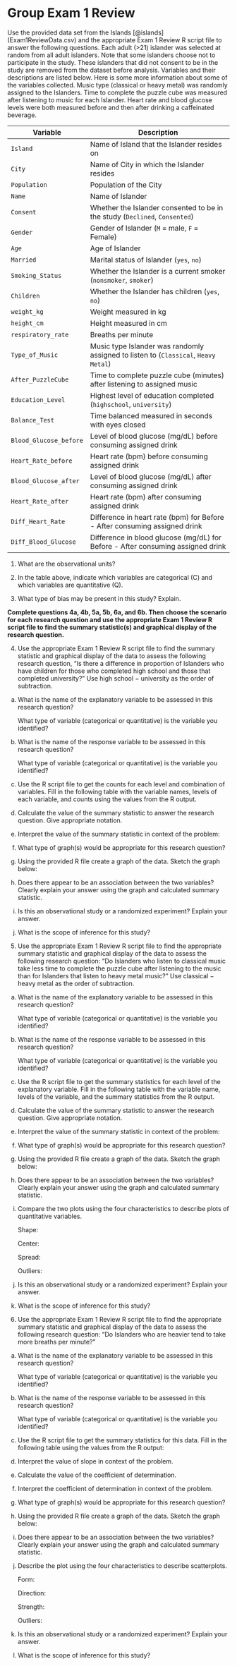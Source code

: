 # Group Exam 1 Review

Use the provided data set from the Islands [@islands] (Exam1ReviewData.csv) and the appropriate Exam 1 Review R script file to answer the following questions. Each adult (>21) islander was selected at random from all adult islanders. Note that some islanders choose not to participate in the study.  These islanders that did not consent to be in the study are removed from the dataset before analysis.  Variables and their descriptions are listed below. Here is some more information about some of the variables collected.  Music type (classical or heavy metal) was randomly assigned to the Islanders. Time to complete the puzzle cube was measured after listening to music for each Islander. Heart rate and blood glucose levels were both measured before and then after drinking a caffeinated beverage.

| **Variable** 	| **Description** |
|----	|-------------	|
| `Island` | Name of Island that the Islander resides on |
| `City` | Name of City in which the Islander resides |
| `Population` | Population of the City |
| `Name` | Name of Islander |
| `Consent` | Whether the Islander consented to be in the study (`Declined`, `Consented`)|
| `Gender` | Gender of Islander (`M` = male, `F` = Female) |
| `Age` | Age of Islander |
| `Married` | Marital status of Islander (`yes`, `no`) |
| `Smoking_Status` | Whether the Islander is a current smoker (`nonsmoker`, `smoker`) |
| `Children` | Whether the Islander has children (`yes`, `no`) |
| `weight_kg` | Weight measured in kg |
| `height_cm` | Height measured in cm |
| `respiratory_rate` | Breaths per minute |
| `Type_of_Music` | Music type Islander was randomly assigned to listen to (`Classical`, `Heavy Metal`)|
| `After_PuzzleCube` | Time to complete puzzle cube (minutes) after listening to assigned music |
| `Education_Level` | Highest level of education completed (`highschool`, `university`)|
| `Balance_Test` | Time balanced measured in seconds with eyes closed |
| `Blood_Glucose_before` | Level of blood glucose (mg/dL) before consuming assigned drink |
| `Heart_Rate_before` | Heart rate (bpm) before consuming assigned drink |
| `Blood_Glucose_after` | Level of blood glucose (mg/dL) after consuming assigned drink |
| `Heart_Rate_after` | Heart rate (bpm) after consuming assigned drink |
| `Diff_Heart_Rate` | Difference in heart rate (bpm) for Before - After consuming assigned drink |
| `Diff_Blood_Glucose` | Difference in blood glucose (mg/dL) for Before - After consuming assigned drink |


1. What are the observational units?

\vspace{0.1in}

2. In the table above, indicate which variables are categorical (C) and which variables are quantitative (Q).

\vspace{0.1in}

3. What type of bias may be present in this study? Explain.

\vspace{0.5in}

\newpage

**Complete questions 4a, 4b, 5a, 5b, 6a, and 6b.  Then choose the  scenario for each research question and use the appropriate Exam 1 Review R script file to find the summary statistic(s) and graphical display of the research question.**

4.  Use the appropriate Exam 1 Review R script file to find the summary statistic and graphical display of the data to assess the following research question, "Is there a difference in proportion of Islanders who have children for those who completed high school and those that completed university?" Use high school $-$ university as the order of subtraction.

a. What is the name of the explanatory variable to be assessed in this research question?
\vspace{0.3in}

    What type of variable (categorical or quantitative) is the variable you identified?
\vspace{0.3in}

b. What is the name of the response variable to be assessed in this research question?
\vspace{0.3in}

    What type of variable (categorical or quantitative) is the variable you identified?
\vspace{0.3in}

c. Use the R script file to get the counts for each level and combination of variables. Fill in the following table with the variable names, levels of each variable, and counts using the values from the R output.

\begingroup
\setlength{\tabcolsep}{14pt}
\renewcommand{\arraystretch}{2}
\begin{center}
\begin{tabular}{|c|p{1in}|p{1in}|p{1in}|}
\hline
 & \multicolumn{2}{|c|}{\textbf{Explanatory Variable}} & \\ 
 & \multicolumn{2}{|c|}{ } & \\ \hline
\textbf{Response variable} & Group 1 & Group 2 & Total \\
 & & & \\ \hline
 Success & & & \\
 & & & \\ \hline
 Failure & & & \\
 & & & \\ \hline
 Total & & & \\
 & & & \\ \hline
\end{tabular}
\end{center}
\endgroup

d. Calculate the value of the summary statistic to answer the research question. Give appropriate notation.

\newpage

e. Interpret the value of the summary statistic in context of the problem:
\vspace{0.5in}


f. What type of graph(s) would be appropriate for this research question?

\vspace{0.2in}

g. Using the provided R file create a graph of the data. Sketch the graph below:

\vspace{2in}

h. Does there appear to be an association between the two variables? Clearly explain your answer using the graph and calculated summary statistic.

\vspace{0.8in}

i. Is this an observational study or a randomized experiment? Explain your answer.

\vspace{0.5in}

j. What is the scope of inference for this study?

\newpage


5. Use the appropriate Exam 1 Review R script file to find the appropriate summary statistic and graphical display of the data to assess the following research question: "Do Islanders who listen to classical music take less time to complete the puzzle cube after listening to the music than for Islanders that listen to heavy metal music?" Use classical $-$ heavy metal as the order of subtraction.

a. What is the name of the explanatory variable to be assessed in this research question?
\vspace{0.3in}

    What type of variable (categorical or quantitative) is the variable you identified?
\vspace{0.3in}

b. What is the name of the response variable to be assessed in this research question?
\vspace{0.3in}

    What type of variable (categorical or quantitative) is the variable you identified?
\vspace{0.3in}

c. Use the R script file to get the summary statistics for each level of the explanatory variable. Fill in the following table with the variable name, levels of the variable, and the summary statistics from the R output.

\begingroup
\setlength{\tabcolsep}{14pt}
\renewcommand{\arraystretch}{2}
\begin{center}
\begin{tabular}{|c|p{1in}|p{1in}|}
\hline
 & \multicolumn{2}{|c|}{\textbf{Explanatory Variable}} \\
 & \multicolumn{2}{|c|}{ } \\ \hline
\textbf{Summary value} & Group 1 & Group 2 \\
 & & \\ \hline
 Mean & & \\ \hline
 Standard deviation & & \\ \hline
 Sample size & & \\ \hline
\end{tabular}
\end{center}
\endgroup


d. Calculate the value of the summary statistic to answer the research question. Give appropriate notation.

\vspace{0.4in}

e. Interpret the value of the summary statistic in context of the problem:

\vspace{0.4in}

f. What type of graph(s) would be appropriate for this research question?

\vspace{0.2in}

\newpage

g. Using the provided R file create a graph of the data. Sketch the graph below:

\vspace{2in}

h. Does there appear to be an association between the two variables? Clearly explain your answer using the graph and calculated summary statistic.

\vspace{0.8in}

i. Compare the two plots using the four characteristics to describe plots of quantitative variables.
\vspace{0.1in}

    Shape:
\vspace{0.2in}

    Center:
\vspace{0.2in}

    Spread:
\vspace{0.2in}

    Outliers:
\vspace{0.2in}

j. Is this an observational study or a randomized experiment?  Explain your answer.

\vspace{0.5in}

k. What is the scope of inference for this study?

\newpage


6. Use the appropriate Exam 1 Review R script file to find the appropriate summary statistic and graphical display of the data to assess the following research question: "Do Islanders who are heavier tend to take more breaths per minute?"

a. What is the name of the explanatory variable to be assessed in this research question?
\vspace{0.3in}

    What type of variable (categorical or quantitative) is the variable you identified?
\vspace{0.3in}

b. What is the name of the response variable to be assessed in this research question?
\vspace{0.3in}

    What type of variable (categorical or quantitative) is the variable you identified?
\vspace{0.3in}

c. Use the R script file to get the summary statistics for this data. Fill in the following table using the values from the R output:

\begingroup
\setlength{\tabcolsep}{14pt}
\renewcommand{\arraystretch}{2}
\begin{center}
\begin{tabular}{|c|p{1in}|p{1in}|p{1in}|}
\hline
 & y-intercept & slope & correlation \\ \hline
 \textbf{Summary value} & & & \\ \hline
\end{tabular}
\end{center}
\endgroup


d. Interpret the value of slope in context of the problem.

\vspace{0.8in}

e. Calculate the value of the coefficient of determination.

\vspace{0.3in}

f. Interpret the coefficient of determination in context of the problem.

\vspace{0.8in}

g. What type of graph(s) would be appropriate for this research question?

\newpage

h. Using the provided R file create a graph of the data. Sketch the graph below:

\vspace{2in}

i. Does there appear to be an association between the two variables? Clearly explain your answer using the graph and calculated summary statistic.

\vspace{0.8in}

j. Describe the plot using the four characteristics to describe scatterplots.
\vspace{0.1in}

    Form:
\vspace{0.2in}

    Direction:
\vspace{0.2in}

    Strength:
\vspace{0.2in}

    Outliers:
\vspace{0.2in}

k. Is this an observational study or a randomized experiment? Explain your answer.

\vspace{0.5in}

l. What is the scope of inference for this study?

\newpage

